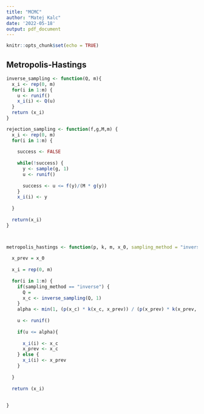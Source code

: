 ```yaml
---
title: "MCMC"
author: "Matej Kalc"
date: '2022-05-18'
output: pdf_document
---
```


```r
knitr::opts_chunk$set(echo = TRUE)
```



## Metropolis-Hastings
```r
inverse_sampling <- function(Q, m){
  x_i <- rep(0, m)
  for(i in 1:m) {
    u <- runif()
    x_i(i) <- Q(u)
  }
  return (x_i)
}

rejection_sampling <- function(f,g,M,m) {
  x_i <- rep(0, m)
  for(i in 1:m) {
    
    success <- FALSE
    
    while(!success) {
      y <- sample(g, 1)
      u <- runif()
      
      success <- u <= f(y)/(M * g(y))
    }
    x_i(i) <- y
    
  }
  
  return(x_i)
}



metropolis_hastings <- function(p, k, m, x_0, sampling_method = "inverse") {
  
  x_prev = x_0
  
  x_i = rep(0, m)
  
  for(i in 1:m) {
    if(sampling_method == "inverse") {
      Q = 
      x_c <- inverse_sampling(Q, 1)
    }
    alpha <- min(1, (p(x_c) * k(x_c, x_prev)) / (p(x_prev) * k(x_prev, x_c)))
    
    u <- runif()
    
    if(u <= alpha){
      
      x_i(i) <- x_c
      x_prev <- x_c
    } else {
      x_i(i) <- x_prev
    }
    
  }
  
  return (x_i)
  
  
}
```

